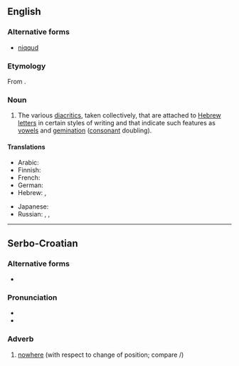 ==English==

===Alternative forms===
* [[niqqud]]

===Etymology===
From {{etyl|he}} {{term|ניקוד|נִקּוּד|dotting, endotment|tr=niqqúdh|sc=Hebr}}.

===Noun===
{{en-noun|-}}

# The various [[diacritic]]s, taken collectively, that are attached to [[Hebrew]] [[letters]] in certain styles of writing and that indicate such features as [[vowel]]s and [[gemination]] ([[consonant]] doubling).

====Translations====
{{trans-top|diacritics that are attached to Hebrew letters}}
* Arabic: {{t|ar|نيقود|m|tr=nīqūd, niqud|sc=Arab}}
* Finnish: {{t+|fi|nikkud}}
* French: {{t|fr|nikkudot|m}}
* German: {{t|de|Nikud|n}}
* Hebrew: {{t|he|ניקוד|m|tr=nikud|alt=נִקּוּד / ניקוד|sc=Hebr}}, {{t|he|נקדות|tr=nekudot|alt=נְקֻדּוֹת|sc=Hebr}}
{{trans-mid}}
* Japanese: {{t|ja|ニクダー|tr=nikudā|sc=Jpan}}
* Russian: {{t|ru|никуд|m|tr=nikúd|sc=Cyrl}}, {{t|ru|некудот|m|tr=nekudót|sc=Cyrl}}, {{t|ru|огласовка|f|tr=oglasóvka|sc=Cyrl}} {{qualifier|в иври́те, в и́дише}}
{{trans-bottom}}

----

==Serbo-Croatian==

===Alternative forms===
* {{l|sh|nikuda|nȉkuda}}

===Pronunciation===
* {{IPA|/nîkud/|lang=sh}}
* {{hyphenation|ni|kud}}

===Adverb===
{{sh-adverb|head=nȉkud|r|никуд|ни̏куд}}

# [[nowhere]] (with respect to change of position; compare {{term|nigdje|nȉgdje|lang=sh}}/{{term|nigde|nȉgde|lang=sh}})